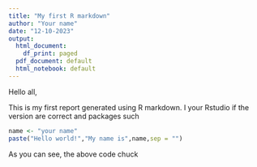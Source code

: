 ```yaml
---
title: "My first R markdown"
author: "Your name"
date: "12-10-2023"
output:
  html_document:
    df_print: paged
  pdf_document: default
  html_notebook: default
---
```


Hello all,

This is my first report generated using R markdown. I your Rstudio if the version are correct and packages such 

```r
name <- "your name"
paste("Hello world!","My name is",name,sep = "")
```

As you can see, the above code chuck 
